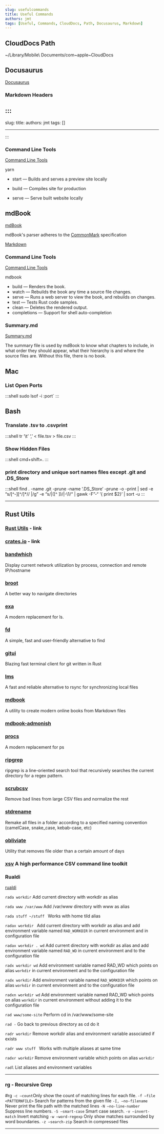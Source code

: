 ```yaml
---
slug: usefulcommands
title: Useful Commands
authors: jmt
tags: [Useful, Commands, CloudDocs, Path, Docusaurus, Markdown]
---
```


## CloudDocs Path

~/Library/Mobile\ Documents/com~apple~CloudDocs

## Docusaurus

[Docusaurus](https://docusaurus.io/)

### Markdown Headers

## :::

slug:
title:
authors: jmt
tags: []

---

:::

<!--truncate-->

### Command Line Tools

[Command Line Tools](https://docusaurus.io/docs/docusaurus-core)

yarn

- start — Builds and serves a preview site locally
- build — Compiles site for production

- serve — Serve built website locally

## mdBook

[mdBook](https://rust-lang.github.io/mdBook/)

mdBook's parser adheres to the [CommonMark](https://commonmark.org/) specification

[Markdown](https://rust-lang.github.io/mdBook/format/markdown.html)

### Command Line Tools

[ Command Line Tools](https://rust-lang.github.io/mdBook/cli/index.html)

mdbook

- build — Renders the book.
- watch — Rebuilds the book any time a source file changes.
- serve — Runs a web server to view the book, and rebuilds on changes.
- test — Tests Rust code samples.
- clean — Deletes the rendered output.
- completions — Support for shell auto-completion

### Summary.md

[Summary.md](https://rust-lang.github.io/mdBook/format/summary.html)

The summary file is used by mdBook to know what chapters to include, in what order they should appear, what their hierarchy is and where the source files are. Without this file, there is no book.

## Mac

### List Open Ports

:::shell
sudo lsof -i :port`
:::

## Bash

### Translate .tsv to .csvprint

:::shell
tr ‘\t’ ‘,’ < file.tsv > file.csv
:::

### Show Hidden Files

:::shell
cmd+shift+.
:::

### print directory and unique sort names files except .git and .DS_Store

:::shell
find . -name .git -prune -name ‘.DS_Store’ -prune -o -print | sed -e “s/[^-][^\/]\*\// |/g” -e “s/|\([^ ]\)/|-\1/“ | gawk -F”-“ ‘{ print $2}’ | sort -u
:::

---

## Rust Utils

### [Rust Utils](https://lib.rs) - link

### [crates.io](https://crates.io) - link

### [bandwhich](https://crates.io/crates/bandwhich)

Display current network utilization by process, connection and remote IP/hostname

### [broot](https://crates.io/crates/broot)

A better way to navigate directories

### [exa](https://crates.io/crates/exa)

A modern replacement for ls.

### [fd](https://crates.io/crates/fd-find)

A simple, fast and user-friendly alternative to find

### [gitui](https://crates.io/crates/gitui)

Blazing fast terminal client for git written in Rust

### [lms](https://crates.io/crates/lms)

A fast and reliable alternative to rsync for synchronizing local files

### [mdbook](https://crates.io/crates/mdbook)

A utility to create modern online books from Markdown files

### [mdbook-admonish](https://crates.io/crates/mdbook-admonish)

### [procs](https://crates.io/crates/procs)

A modern replacement for ps

### [ripgrep](https://crates.io/search?page=1&per_page=10&q=ripgrep)

ripgrep is a line-oriented search tool that recursively searches the current directory for a regex pattern.

### [scrubcsv](https://crates.io/search?q=scrubcsv)

Remove bad lines from large CSV files and normalize the rest

### [stdrename](https://github.com/Gadiguibou/stdrename)

Remake all files in a folder according to a specified naming convention (camelCase,
snake_case, kebab-case, etc)

### [obliviate](https://crates.io/search?page=1&per_page=10&q=obliviate)

Utility that removes file older than a certain amount of days

### [xsv](https://crates.io/search?page=1&per_page=10&q=xsv) A high performance CSV command line toolkit

### Rualdi

[rualdi](https://lib.rs/crates/rualdi)

`rada workdir` Add current directory with workdir as alias

`rada www /var/www` Add /var/www directory with www as alias

`rada stuff ~/stuff ` Works with home tild alias

`radax workdir ` Add current directory with workdir as alias and add environment variable named `RAD_WORKDIR` in current environment and in configuration file

`radax workdir . wd` Add current directory with workdir as alias
and add environment variable named `RAD_WD` in current environment and to the configuration file

`radx workdir wd` Add environment variable named RAD_WD which points on alias `workdir` in current environment and to the configuration file

`radx workdir` Add environment variable named `RAD_WORKDIR` which points on alias `workdir` in current environment and to the configuration file

`radxn workdir wd` Add environment variable named RAD_WD which points on alias `workdir` in current environment without adding it to the configuration file

`rad www/some-site` Perform cd in /var/www/some-site

`rad -` Go back to previous directory as cd do it

`radr workdir` Remove workdir alias and environment variable associated if exists

`radr www stuff ` Works with multiple aliases at same time

`radxr workdir` Remove environment variable which points on alias `workdir`

`radl` List aliases and environment variables

---

### rg - Recursive Grep

#rg
`-c —count`Only show the count of matching lines for each file.
`-f —file <PATTERNFILE>` Search for patterns from the given file
`-I, —no-filename` Never print the file path with the matched lines
`-N —no-line-number` Suppress line numbers.
`-S —smart-case` Smart case search.
`-v —invert-match` Invert matching
`-w —word-regexp` Only show matches surrounded by word boundaries.
`-z —search-zip` Search in compressed files

---
